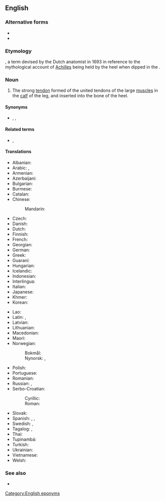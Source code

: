 {{also|Achilles' tendon}}
==English==

===Alternative forms===
* {{l|en|Achilles' tendon}}
* {{l|en|tendon of Achilles}}

===Etymology===
{{calque|en|NL.|Achillis tendo}}, a term devised by the Dutch anatomist {{w|Philip Verheyden}} in 1693 in reference to the mythological account of [[Achilles]] being held by the heel when dipped in the {{w|Styx|River Styx}}.

===Noun===
{{en-noun}}

# {{lb|en|anatomy}} The strong [[tendon]] formed of the united tendons of the large [[muscle]]s in the [[calf]] of the leg, and inserted into the bone of the heel.

====Synonyms====
* {{sense|anatomy}} {{l|en|calcaneal tendon}}, {{l|en|tendo Achillis}}, {{l|en|tendo calcaneus}}

====Related terms====
* {{l|en|Achilles jerk}}, {{l|en|Achilles reflex}}

====Translations====
{{trans-top|strong tendon in the calf of the leg}}
* Albanian: {{t-needed|sq}}
* Arabic: {{t|ar|وَتَر أَخِيل|m}}, {{t|ar|عُرْقُوب|m}}
* Armenian: {{t|hy|աքիլեսյան ջիլ}}
* Azerbaijani: {{t|az|Axilles vətəri}}
* Bulgarian: {{t|bg|ахилесово сухожилие|n}}
* Burmese: {{t-needed|my}}
* Catalan: {{t|ca|tendó d'Aquil·les}}
* Chinese:
*: Mandarin: {{t+|cmn|跟腱|tr=gēnjiàn}}
* Czech: {{t|cs|Achillova šlacha|f}}
* Danish: {{t|da|akillessene|c}}
* Dutch: {{t+|nl|achillespees|f}}
* Finnish: {{t+|fi|akillesjänne}}
* French: {{t+|fr|tendon d’Achille|m}}
* Georgian: {{t|ka|აქილევსის მყესი}}
* German: {{t+|de|Achillessehne|f}}
* Greek: {{t+|el|αχίλλειος τένοντας|m}}
* Guaraní: {{t|gn|pytasã}}
* Hungarian: {{t+|hu|Achilles-ín}}
* Icelandic: {{t-needed|is}}
* Indonesian: {{t|id|tendon achilles}}
* Interlingua: {{t|ia|tendon de Achilles}}
* Italian: {{t+|it|tendine di Achille|m}}
* Japanese: {{t|ja|アキレス腱|tr=[[あきれすけん]], akiresu-ken}}
* Khmer: {{t|km|សរសៃពួរកែង|tr=sɑɑ say puə kaeŋ|sc=Khmr}}
* Korean: {{t+|ko|아킬레스건}}
{{trans-mid}}
* Lao: {{t-needed|lo}}
* Latin: {{t|la|tendo calcaneus|m}}, {{t|la|tendo Achillis|m}}
* Latvian: {{t|lv|Ahileja cīpsla|f}}
* Lithuanian: {{t|lt|kulninė sausgyslė|f}}
* Macedonian: {{t-needed|mk}}
* Maori: {{t|mi|iohere punga}}
* Norwegian:
*: Bokmål: {{t|nb|akillessene|m|f}}
*: Nynorsk: {{t|nn|akillessen|f}}, {{t|nn|akillessene|f}}
* Polish: {{t|pl|ścięgno Achillesa|n}}
* Portuguese: {{t|pt|tendão de Aquiles|m}}
* Romanian: {{t|ro|tendonul lui Ahile|n}}
* Russian: {{t+|ru|ахи́ллово сухожи́лие|n}}, {{t|ru|пя́точное сухожи́лие|n}}
* Serbo-Croatian:
*: Cyrillic: {{t|sh|Ахилова тетива|f}}
*: Roman: {{t|sh|Ahilova tetiva|f}}
* Slovak: {{t|sk|Achillova šľacha|f}}
* Spanish: {{t|es|tendón aquíleo|m}}, {{t|es|tendón de Aquiles|m}}, {{t|es|tendón calcáneo|m}}
* Swedish: {{t+|sv|hälsena|c}}, {{t+|sv|akillessena}}
* Tagalog: {{t|tl|litid ni Akiles}}, {{t|tl|litid ni Aquiles}}
* Thai: {{t-needed|th}}
* Tupinambá: {{t|tpn|pytasama}}
* Turkish: {{t|tr|Aşil tendonu}}
* Ukrainian: {{t-needed|uk}}
* Vietnamese: {{t-needed|vi}}
* Welsh: {{t|cy|gweyllen y ffêr|f}}
{{trans-bottom}}

===See also===
* {{projectlink|wikipedia}}

[[Category:English eponyms]]